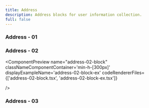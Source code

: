 ```yaml
---
title: Address
description: Address blocks for user information collection.
full: false
---
```


### Address - 01
<ComponentPreview 
  name="address-01-block"
  classNameComponentContainer='min-h-[300px] md:px-6'
/>

### Address - 02
<ComponentPreview 
  name="address-02-block"
  classNameComponentContainer='min-h-[300px]'
    displayExampleName='address-02-block-ex'
  codeRendererFiles={['address-02-block.tsx', 'address-02-block-ex.tsx']}

/>

### Address - 03
<ComponentPreview 
  name="address-03-block"
  classNameComponentContainer='min-h-[300px] md:px-6'
/>

